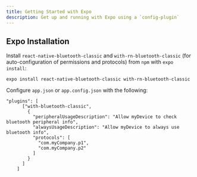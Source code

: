 ```yaml
---
title: Getting Started with Expo
description: Get up and running with Expo using a `config-plugin`
---
```


## Expo Installation

Install `react-native-bluetooth-classic` and `with-rn-bluetooth-classic` (for auto-configuration of permissions and protocols) from `npm` with `expo install`:

```
expo install react-native-bluetooth-classic with-rn-bluetooth-classic
```

Configure `app.json` or `app.config.json` with the following:

```
"plugins": [
      ["with-bluetooth-classic",
        {
          "peripheralUsageDescription": "Allow myDevice to check bluetooth peripheral info",
          "alwaysUsageDescription": "Allow myDevice to always use bluetooth info",
          "protocols": [
            "com.myCompany.p1",
            "com.myCompany.p2"
          ]
        }
      ]
    ]
```

